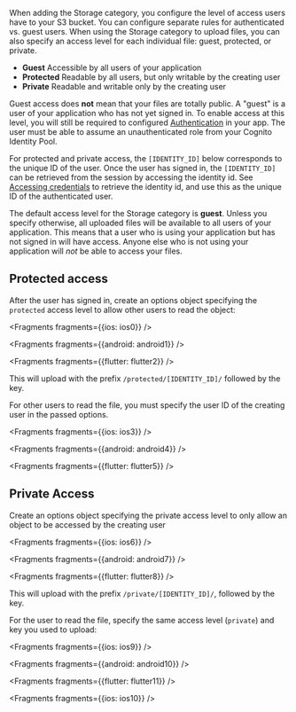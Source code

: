  When adding the Storage category, you configure the level of access users have to your S3 bucket. You can configure separate rules for authenticated vs. guest users. When using the Storage category to upload files, you can also specify an access level for each individual file: guest, protected, or private.

- **Guest** Accessible by all users of your application
- **Protected** Readable by all users, but only writable by the creating user
- **Private** Readable and writable only by the creating user

Guest access does **not** mean that your files are totally public. A "guest" is a user of your application who has not yet signed in. To enable access at this level, you will still be required to configured [Authentication](/lib/auth/getting-started) in your app. The user must be able to assume an unauthenticated role from your Cognito Identity Pool.

For protected and private access, the `[IDENTITY_ID]` below corresponds to the unique ID of the user. Once the user has signed in, the `[IDENTITY_ID]` can be retrieved from the session by accessing the identity id. See [Accessing credentials](/lib/auth/access_credentials) to retrieve the identity id, and use this as the unique ID of the authenticated user.

<Callout>

The default access level for the Storage category is **guest**. Unless you specify otherwise, all uploaded files will be available to all users of your application. This means that a user who is using your application but has not signed in will have access. Anyone else who is not using your application will _not_ be able to access your files.

</Callout>

## Protected access

After the user has signed in, create an options object specifying the `protected` access level to allow other users to read the object:


<Fragments fragments={{ios: ios0}} />


<Fragments fragments={{android: android1}} />


<Fragments fragments={{flutter: flutter2}} />

This will upload with the prefix `/protected/[IDENTITY_ID]/` followed by the key.

For other users to read the file, you must specify the user ID of the creating user in the passed options. 


<Fragments fragments={{ios: ios3}} />


<Fragments fragments={{android: android4}} />


<Fragments fragments={{flutter: flutter5}} />

## Private Access

Create an options object specifying the private access level to only allow an object to be accessed by the creating user


<Fragments fragments={{ios: ios6}} />


<Fragments fragments={{android: android7}} />


<Fragments fragments={{flutter: flutter8}} />

This will upload with the prefix `/private/[IDENTITY_ID]/`, followed by the key.

For the user to read the file, specify the same access level (`private`) and key you used to upload:


<Fragments fragments={{ios: ios9}} />


<Fragments fragments={{android: android10}} />


<Fragments fragments={{flutter: flutter11}} />


<Fragments fragments={{ios: ios10}} />
